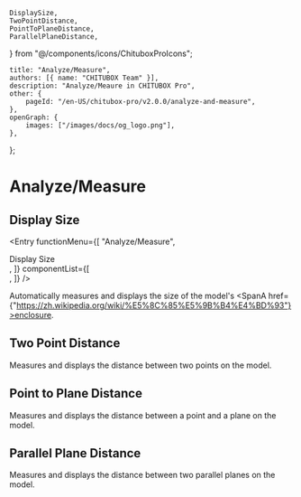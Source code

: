 	DisplaySize,
	TwoPointDistance,
	PointToPlaneDistance,
	ParallelPlaneDistance,
} from "@/components/icons/ChituboxProIcons";

	title: "Analyze/Measure",
	authors: [{ name: "CHITUBOX Team" }],
	description: "Analyze/Meaure in CHITUBOX Pro",
	other: {
		pageId: "/en-US/chitubox-pro/v2.0.0/analyze-and-measure",
	},
	openGraph: {
		images: ["/images/docs/og_logo.png"],
	},
};

# Analyze/Measure

## Display Size

<Entry
	functionMenu={[
		"Analyze/Measure",
		<div className="flex items-center gap-1">
			<DisplaySize />
			Display Size
		</div>,
	]}
	componentList={[
		<div className="flex items-center gap-1">
			<ChituboxRulerIcon />
		</div>,
	]}
/>

<DisplaySize /> Automatically measures and displays the size of the model's <SpanA href={"https://zh.wikipedia.org/wiki/%E5%8C%85%E5%9B%B4%E4%BD%93"}>enclosure</SpanA>.

## Two Point Distance

<TwoPointDistance /> Measures and displays the distance between two points on the model.

## Point to Plane Distance

<PointToPlaneDistance /> Measures and displays the distance between a point and a plane on the model.

## Parallel Plane Distance

<ParallelPlaneDistance /> Measures and displays the distance between two parallel planes on the model.
